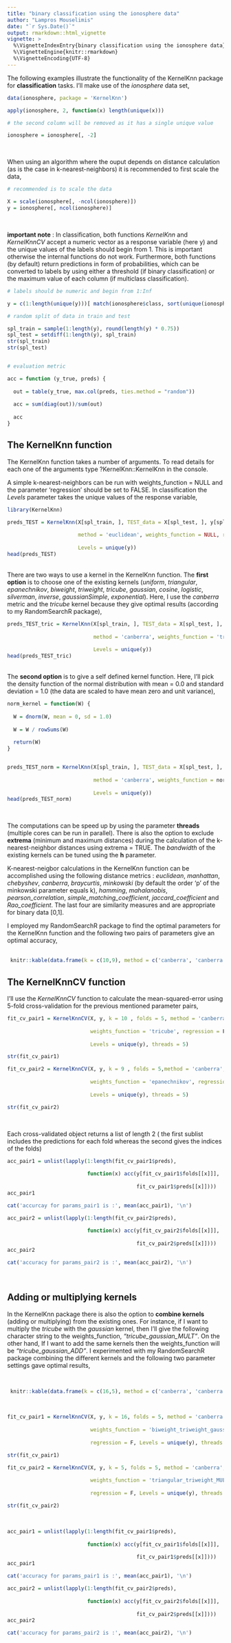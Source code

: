 ```yaml
---
title: "binary classification using the ionosphere data"
author: "Lampros Mouselimis"
date: "`r Sys.Date()`"
output: rmarkdown::html_vignette
vignette: >
  %\VignetteIndexEntry{binary classification using the ionosphere data}
  %\VignetteEngine{knitr::rmarkdown}
  %\VignetteEncoding{UTF-8}
---
```



The following examples illustrate the functionality of the KernelKnn package for **classification** tasks. I'll make use of the *ionosphere* data set, 



```r

data(ionosphere, package = 'KernelKnn')

apply(ionosphere, 2, function(x) length(unique(x)))

# the second column will be removed as it has a single unique value

ionosphere = ionosphere[, -2]
```
<br>


When using an algorithm where the ouput depends on distance calculation (as is the case in k-nearest-neighbors) it is recommended to first scale the data,


```r
# recommended is to scale the data

X = scale(ionosphere[, -ncol(ionosphere)])
y = ionosphere[, ncol(ionosphere)]
```
<br>

**important note** : In classification, both functions *KernelKnn* and *KernelKnnCV* accept a numeric vector as a response variable (here y) and the unique values of the labels should begin from 1. This is important otherwise the internal functions do not work. Furthermore, both functions (by default) return predictions in form of probabilities, which can be converted to labels by using either a threshold (if binary classification) or the maximum value of each column (if multiclass classification).


```r

# labels should be numeric and begin from 1:Inf

y = c(1:length(unique(y)))[ match(ionosphere$class, sort(unique(ionosphere$class))) ]

# random split of data in train and test

spl_train = sample(1:length(y), round(length(y) * 0.75))
spl_test = setdiff(1:length(y), spl_train)
str(spl_train)
str(spl_test)


# evaluation metric

acc = function (y_true, preds) {
  
  out = table(y_true, max.col(preds, ties.method = "random"))
  
  acc = sum(diag(out))/sum(out)
  
  acc
}

```


## The KernelKnn function

The KernelKnn function takes a number of arguments. To read details for each one of the arguments type ?KernelKnn::KernelKnn in the console. 

A simple k-nearest-neighbors can be run with weights_function = NULL and the parameter 'regression' should be set to FALSE. In classification the *Levels* parameter takes the unique values of the response variable,

```r

library(KernelKnn)

preds_TEST = KernelKnn(X[spl_train, ], TEST_data = X[spl_test, ], y[spl_train], k = 5 , 
                       
                       method = 'euclidean', weights_function = NULL, regression = F,
                       
                       Levels = unique(y))
head(preds_TEST)

```
<br>
There are two ways to use a kernel in the KernelKnn function. The **first option** is to choose one of the existing kernels (*uniform*, *triangular*, *epanechnikov*, *biweight*, *triweight*, *tricube*, *gaussian*, *cosine*, *logistic*, *silverman*, *inverse*, *gaussianSimple*, *exponential*). Here, I use the *canberra* metric and the *tricube* kernel because they give optimal results (according to my RandomSearchR package),


```r


preds_TEST_tric = KernelKnn(X[spl_train, ], TEST_data = X[spl_test, ], y[spl_train], k = 10 , 
                            
                            method = 'canberra', weights_function = 'tricube', regression = F,  
                            
                            Levels = unique(y))
head(preds_TEST_tric)

```

<br>
The **second option** is to give a self defined kernel function. Here, I'll pick the density function of the normal distribution with mean = 0.0 and standard deviation = 1.0 (the data are scaled to have mean zero and unit variance),


```r


norm_kernel = function(W) {
  
  W = dnorm(W, mean = 0, sd = 1.0)
  
  W = W / rowSums(W)
  
  return(W)
}


preds_TEST_norm = KernelKnn(X[spl_train, ], TEST_data = X[spl_test, ], y[spl_train], k = 10 , 
                            
                            method = 'canberra', weights_function = norm_kernel, regression = F, 
                            
                            Levels = unique(y))
head(preds_TEST_norm)

```
<br>

The computations can be speed up by using the parameter **threads** (multiple cores can be run in parallel). There is also the option to exclude **extrema** (minimum and maximum distances) during the calculation of the k-nearest-neighbor distances using extrema = TRUE. The *bandwidth* of the existing kernels can be tuned using the **h** parameter. 
<br>

K-nearest-neigbor calculations in the KernelKnn function can be accomplished using the following distance metrics : *euclidean*, *manhattan*, *chebyshev*, *canberra*, *braycurtis*, *minkowski* (by default the order 'p' of the minkowski parameter equals k), *hamming*, *mahalanobis*, *pearson_correlation*, *simple_matching_coefficient*, *jaccard_coefficient* and *Rao_coefficient*. The last four are similarity measures and are appropriate for binary data [0,1].
<br>

I employed my RandomSearchR package to find the optimal parameters for the KernelKnn function and the following two pairs of parameters give an optimal accuracy,
<br><br>

```r

 knitr::kable(data.frame(k = c(10,9), method = c('canberra', 'canberra'), kernel = c('tricube', 'epanechnikov')))
```


## The KernelKnnCV function
 
I'll use the *KernelKnnCV* function to calculate the mean-squared-error using 5-fold cross-validation for the previous mentioned parameter pairs,


```r

fit_cv_pair1 = KernelKnnCV(X, y, k = 10 , folds = 5, method = 'canberra', 
                           
                           weights_function = 'tricube', regression = F, 
                           
                           Levels = unique(y), threads = 5)
```

```r
str(fit_cv_pair1)
```

```r
fit_cv_pair2 = KernelKnnCV(X, y, k = 9 , folds = 5,method = 'canberra',
                           
                           weights_function = 'epanechnikov', regression = F,
                           
                           Levels = unique(y), threads = 5)
```


```r
str(fit_cv_pair2)

```
<br>


Each cross-validated object returns a list of length 2 ( the first sublist includes the predictions for each fold whereas the second gives the indices of the folds)


```r
acc_pair1 = unlist(lapply(1:length(fit_cv_pair1$preds), 
                          
                          function(x) acc(y[fit_cv_pair1$folds[[x]]], 
                                          
                                          fit_cv_pair1$preds[[x]])))
acc_pair1

cat('accurcay for params_pair1 is :', mean(acc_pair1), '\n')

acc_pair2 = unlist(lapply(1:length(fit_cv_pair2$preds), 
                          
                          function(x) acc(y[fit_cv_pair2$folds[[x]]], 
                                          
                                          fit_cv_pair2$preds[[x]])))
acc_pair2

cat('accuracy for params_pair2 is :', mean(acc_pair2), '\n')

```
<br>


## Adding or multiplying kernels

In the KernelKnn package there is also the option to **combine kernels** (adding or multiplying) from the existing ones. For instance, if I want to multiply the *tricube* with the *gaussian* kernel, then I'll give the following character string to the weights_function, *"tricube_gaussian_MULT"*. On the other hand, If I want to add the same kernels then the weights_function will be *"tricube_gaussian_ADD"*. I experimented with my RandomSearchR package combining the different kernels and the following two parameter settings gave optimal results, 

<br>

```r

 knitr::kable(data.frame(k = c(16,5), method = c('canberra', 'canberra'), kernel = c('biweight_triweight_gaussian_MULT', 'triangular_triweight_MULT')))
```

<br>

```r

fit_cv_pair1 = KernelKnnCV(X, y, k = 16, folds = 5, method = 'canberra', 
                           
                           weights_function = 'biweight_triweight_gaussian_MULT', 
                           
                           regression = F, Levels = unique(y), threads = 5)
```

```r
str(fit_cv_pair1)
```

```r

fit_cv_pair2 = KernelKnnCV(X, y, k = 5, folds = 5, method = 'canberra', 
                           
                           weights_function = 'triangular_triweight_MULT', 
                           
                           regression = F, Levels = unique(y), threads = 5)

```

```r
str(fit_cv_pair2)

```
<br>

```r
acc_pair1 = unlist(lapply(1:length(fit_cv_pair1$preds), 
                          
                          function(x) acc(y[fit_cv_pair1$folds[[x]]], 
                                          
                                          fit_cv_pair1$preds[[x]])))
acc_pair1

cat('accuracy for params_pair1 is :', mean(acc_pair1), '\n')

acc_pair2 = unlist(lapply(1:length(fit_cv_pair2$preds), 
                          
                          function(x) acc(y[fit_cv_pair2$folds[[x]]],
                                          
                                          fit_cv_pair2$preds[[x]])))
acc_pair2

cat('accuracy for params_pair2 is :', mean(acc_pair2), '\n')

```
<br>


